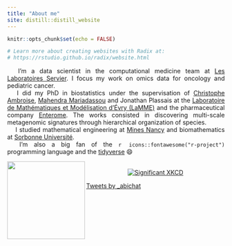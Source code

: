 ```yaml
---
title: "About me"
site: distill::distill_website
---
```


```r
knitr::opts_chunk$set(echo = FALSE)

# Learn more about creating websites with Radix at:
# https://rstudio.github.io/radix/website.html

```

<div style="text-align:justify"> 
&emsp; I'm a data scientist in the computational medicine team at <a href="https://servier.com" target="_blank">Les Laboratoires Servier</a>. I focus my work on omics data for oncology and pediatric cancer.<br>
&emsp; I did my PhD in biostatistics under the supervisation of <a href="http://www.math-evry.cnrs.fr/members/Cambroise/welcome" target="_blank">Christophe Ambroise</a>, <a href="https://mahendra-mariadassou.github.io" target="_blank">Mahendra Mariadassou</a> and Jonathan Plassais at the <a href="http://www.math-evry.cnrs.fr/doku.php" target="_blank">Laboratoire de Mathématiques et Modélisation d'Évry (LaMME)</a> and the pharmaceutical company <a href="http://www.enterome.com" target="_blank">Enterome</a>. The works consisted in discovering multi-scale metagenomic signatures through hierarchical organization of species. <br>
&emsp; I studied mathematical engineering at <a href="https://mines-nancy.univ-lorraine.fr" target="_blank">Mines Nancy</a> and biomathematics at <a href="https://www.sorbonne-universite.fr" target="_blank">Sorbonne Université</a>. <br>
&emsp; I'm also a big fan of the `r icons::fontawesome("r-project")` programming language and the <a href="https://www.tidyverse.org" target="_blank">tidyverse</a> 😄
</div>

<aside> 
  <img src="img/pp.png" align="left" width=180 />
</aside>


<!-- ## Events -->



<p align="center">
  <a href="https://xkcd.com/882/" target="_blank">  
    <img src="https://imgs.xkcd.com/comics/significant.png" alt="Significant XKCD" style="max-width: 90%;">
  </a>
</p>

<aside>
  <a class="twitter-timeline" data-lang="en" data-height="100%" data-theme="light" href="https://twitter.com/_abichat?ref_src=twsrc%5Etfw">Tweets by _abichat</a> <script async src="https://platform.twitter.com/widgets.js" charset="utf-8"></script>
</aside>